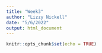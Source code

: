 ```yaml
---
title: "Week3"
author: "Lizzy Nickell"
date: "5/6/2022"
output: html_document
---
```


```r
knitr::opts_chunk$set(echo = TRUE)
```



